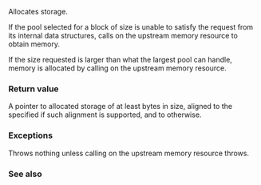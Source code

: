 {{cpp/experimental/pmr/synchronized_pool_resource/title|do_allocate}}
{{cpp/experimental/lib extensions/pmr/synchronized_pool_resource/navbar}}
{{ddcl|since=libfund_ts|1=
virtual void* do_allocate( std::size_t bytes, std::size_t alignment );
}}

Allocates storage. 

If the pool selected for a block of size {{c|bytes}} is unable to satisfy the request from its internal data structures, calls {{tt|allocate()}} on the upstream memory resource to obtain memory.

If the size requested is larger than what the largest pool can handle, memory is allocated by calling {{tt|allocate()}} on the upstream memory resource.

===Return value===
A pointer to allocated storage of at least {{c|bytes}} bytes in size, aligned to the specified {{c|alignment}} if such alignment is supported, and to {{c|alignof(std::max_align_t)}} otherwise. 

===Exceptions===
Throws nothing unless calling {{tt|allocate()}} on the upstream memory resource throws.

===See also===
{{dsc begin}}
{{dsc inc|cpp/experimental/memory_resource/dsc allocate}}
{{dsc inc|cpp/experimental/memory_resource/dsc do_allocate}}
{{dsc end}}